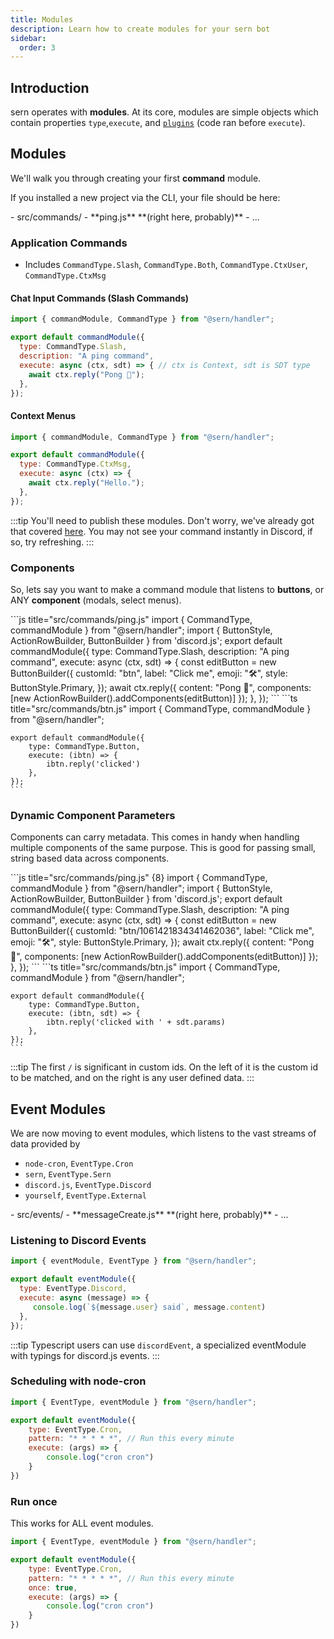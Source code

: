 ```yaml
---
title: Modules 
description: Learn how to create modules for your sern bot
sidebar:
  order: 3
---
```




## Introduction 

sern operates with **modules**. At its core, modules are simple objects which contain properties `type`,`execute`, and [`plugins`](/v4/reference/plugins) (code ran before `execute`).

## Modules

We'll walk you through creating your first **command** module.

If you installed a new project via the CLI, your file should be here:


<FileTree>
- src/commands/
    - **ping.js** **(right here, probably)**
- ...
</FileTree>

### Application Commands
- Includes `CommandType.Slash`, `CommandType.Both`, `CommandType.CtxUser`, `CommandType.CtxMsg`

####  Chat Input Commands (Slash Commands)
```js title="src/commands/ping.js"
import { commandModule, CommandType } from "@sern/handler";

export default commandModule({
  type: CommandType.Slash,
  description: "A ping command",
  execute: async (ctx, sdt) => { // ctx is Context, sdt is SDT type
    await ctx.reply("Pong 🏓");
  },
});
```


#### Context Menus

```js title="src/commands/hello.js"
import { commandModule, CommandType } from "@sern/handler";

export default commandModule({
  type: CommandType.CtxMsg,
  execute: async (ctx) => {
    await ctx.reply("Hello.");
  },
});
```

:::tip 
You'll need to publish these modules. Don't worry, we've already got that covered [here](/v4/tools/localizer).
You may not see your command instantly in Discord, if so, try refreshing.
:::


### Components 

So, lets say you want to make a command module that listens to **buttons**, or ANY **component** (modals, select menus).

<Tabs syncKey="language-preference">
  <TabItem value="js" label="Send Component with Custom Id">
    ```js title="src/commands/ping.js"
    import { CommandType, commandModule } from "@sern/handler";
    import { ButtonStyle, ActionRowBuilder, ButtonBuilder } from 'discord.js';
    export default commandModule({
        type: CommandType.Slash,
        description: "A ping command",
        execute: async (ctx, sdt) => { 
            const editButton = new ButtonBuilder({
                customId: "btn",
                label: "Click me",
                emoji: "🛠",
                style: ButtonStyle.Primary,
            });
            await ctx.reply({ 
                content: "Pong 🏓", 
                components: [new ActionRowBuilder().addComponents(editButton)] 
            });
        },
    });
    ```
  </TabItem>
  <TabItem value="ts" label="Button Listener">
    ```ts title="src/commands/btn.js"
    import { CommandType, commandModule } from "@sern/handler";

    export default commandModule({
        type: CommandType.Button,
        execute: (ibtn) => {
            ibtn.reply('clicked')
        },
    });    
    ```
  </TabItem>
</Tabs>

### Dynamic Component Parameters
Components can carry metadata. This comes in handy when handling multiple components of the same purpose. This is good for passing small, string based data across components. 

<Tabs syncKey="language-preference">
  <TabItem value="js" label="Send Component with Custom Id">
    ```js title="src/commands/ping.js" {8}
    import { CommandType, commandModule } from "@sern/handler";
    import { ButtonStyle, ActionRowBuilder, ButtonBuilder } from 'discord.js';
    export default commandModule({
        type: CommandType.Slash,
        description: "A ping command",
        execute: async (ctx, sdt) => {
            const editButton = new ButtonBuilder({
                customId: "btn/1061421834341462036",
                label: "Click me",
                emoji: "🛠",
                style: ButtonStyle.Primary,
            });
            await ctx.reply({ 
                content: "Pong 🏓", 
                components: [new ActionRowBuilder().addComponents(editButton)] 
            });
        },
    });
    ```
  </TabItem>
  <TabItem value="ts" label="Button Listener">
    ```ts title="src/commands/btn.js"
    import { CommandType, commandModule } from "@sern/handler";

    export default commandModule({
        type: CommandType.Button,
        execute: (ibtn, sdt) => {
            ibtn.reply('clicked with ' + sdt.params)
        },
    });    
    ```
  </TabItem>
</Tabs>

:::tip
The first `/` is significant in custom ids. On the left of it is the custom id to be matched, and on the right is any user defined data.
:::

## Event Modules 
We are now moving to event modules, which listens to the vast streams of data provided by 
- `node-cron`, `EventType.Cron`
- `sern`,  `EventType.Sern`
- `discord.js`, `EventType.Discord`
- `yourself`, `EventType.External`


<FileTree>
- src/events/
    - **messageCreate.js** **(right here, probably)**
- ...
</FileTree>

### Listening to Discord Events

```js title="src/events/messageCreate.js"
import { eventModule, EventType } from "@sern/handler";

export default eventModule({
  type: EventType.Discord,
  execute: async (message) => {
     console.log(`${message.user} said`, message.content)
  },
});
```

:::tip 
Typescript users can use `discordEvent`, a specialized eventModule with typings for discord.js events.
:::


### Scheduling with node-cron

```js
import { EventType, eventModule } from "@sern/handler";

export default eventModule({
    type: EventType.Cron,
    pattern: "* * * * *", // Run this every minute
    execute: (args) => {
        console.log("cron cron")
    }
})
```


### Run once
This works for ALL event modules.
```js {6}
import { EventType, eventModule } from "@sern/handler";

export default eventModule({
    type: EventType.Cron,
    pattern: "* * * * *", // Run this every minute
    once: true,
    execute: (args) => {
        console.log("cron cron")
    }
})
```
